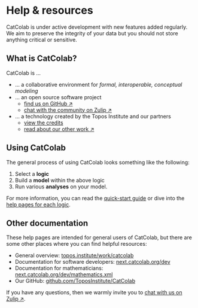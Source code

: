 
# Help & resources

<Warning>
CatColab is under active development with new features added regularly. We aim
to preserve the integrity of your data but you should not store anything
critical or sensitive.
</Warning>


## What is CatColab?

CatColab is ...

- ... a collaborative environment for *formal, interoperable, conceptual modeling*
- ... an open source software project
  * [find us on
  GitHub ↗](https://github.com/ToposInstitute/CatColab)
  * [chat with the community on Zulip ↗](https://catcolab.zulipchat.com)
- ... a technology created by the Topos Institute and our
  partners
  * [view the credits](credits)
  * [read about our other work ↗](https://topos.institute)


## Using CatColab

The general process of using CatColab looks something like the following:

1. Select a **logic**
2. Build a **model** within the above logic
3. Run various **analyses** on your model.

For more information, you can read the [quick-start guide](quick-start) or dive into the [help pages for each logic](logics).


## Other documentation

These help pages are intended for general users of CatColab, but there are some other places where you can find helpful resources:

- General overview: [topos.institute/work/catcolab](https://topos.institute/work/catcolab/)
- Documentation for software developers: [next.catcolab.org/dev](https://next.catcolab.org/dev/index.xml)
- Documentation for mathematicians: [next.catcolab.org/dev/mathematics.xml](https://next.catcolab.org/dev/mathematics.xml)
- Our GitHub: [github.com/ToposInstitute/CatColab](https://github.com/ToposInstitute/CatColab/)

If you have any questions, then we warmly invite you to [chat with us on Zulip ↗](https://catcolab.zulipchat.com).
